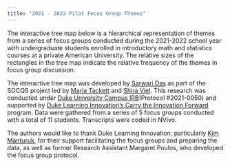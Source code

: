 ```yaml
---
title: "2021 - 2022 Pilot Focus Group Themes"
---
```


The interactive tree map below is a hierarchical representation of themes from a series of focus groups conducted during the 2021-2022 school year with
undergraduate students enrolled in introductory math and statistics courses at a private American University. The relative sizes of the rectangles in the tree map indicate the relative frequency of the themes in focus group discussion.

<!--In particular, the more coding references made to that theme the larger the rectangle. Click on a large rectangle (e.g., "Relationship to Peers") to drill into it, narrowing your frame of reference to that theme and its subthemes. Subthemes which can be drilled into further are indicated with an asterisk (e.g., "Relationship to Peers|Personal Identity*). After drilling down, click on the up arrow (&#8593) in the upper-right-corner of the map to return up a level.-->

```{=html}
<div class="flourish-embed flourish-hierarchy" data-src="visualisation/9783492"><script src="https://public.flourish.studio/resources/embed.js" frameborder="0" width="960" height="800" allowfullscreen="true" mozallowfullscreen="true" webkitallowfullscreen="true"></script></div>
```

The interactive tree map was developed by [Sarwari Das](https://datascience.duke.edu/people/sarwari-das/) as part of the SOCQS project led by [Maria Tackett](https://mariatackett.net) and [Shira Viel](https://services.math.duke.edu/~viel/index.html). This research was conducted under <a href="">[Duke University Campus IRB](https://campusirb.duke.edu/campus-institutional-review-board)(Protocol #2021-0050) and supported by [Duke Learning Innovation's Carry the Innovation Forward](https://learninginnovation.duke.edu/carry-the-innovation-forward/) program. Data were gathered from a series of 5 focus groups conducted with a total of 11 students. Transcripts were coded in NVivo.

The authors would like to thank Duke Learning Innovation, particularly [Kim Manturuk](https://learninginnovation.duke.edu/manturuk/), for their support facilitating the focus groups and preparing the data, as well as former Research Assistant Margaret Poulos, who developed the focus group protocol.